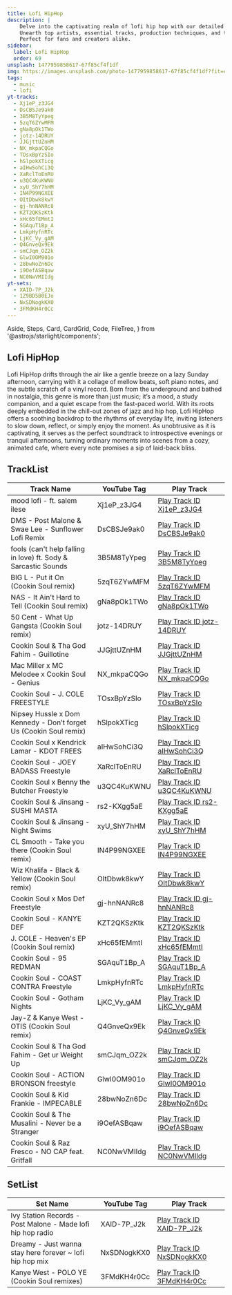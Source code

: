 ```yaml
---
title: Lofi HipHop
description: |
    Delve into the captivating realm of lofi hip hop with our detailed guide.
    Unearth top artists, essential tracks, production techniques, and the intriguing history behind the genre's mellow beats.
    Perfect for fans and creators alike.
sidebar:
  label: Lofi HipHop
  order: 69
unsplash: 1477959858617-67f85cf4f1df
img: https://images.unsplash.com/photo-1477959858617-67f85cf4f1df?fit=crop&w=1400&h=700&q=75
tags:
  - music
  - lofi
yt-tracks:
  - Xj1eP_z3JG4
  - DsCBSJe9ak0
  - 3B5M8TyYpeg
  - 5zqT6ZYwMFM
  - gNa8pOk1TWo
  - jotz-14DRUY
  - JJGjttUZnHM
  - NX_mkpaCQGo
  - TOsxBpYzSIo
  - hSlpokXTicg
  - aIHwSohCi3Q
  - XaRclToEnRU
  - u3QC4KuKWNU
  - xyU_ShY7hHM
  - IN4P99NGXEE
  - OItDbwk8kwY
  - gj-hnNANRc8
  - KZT2QKSzKtk
  - xHc65fEMmtI
  - SGAquT1Bp_A
  - LmkpHyfnRTc
  - LjKC_Vy_gAM
  - Q4GnveQx9Ek
  - smCJqm_OZ2k
  - GlwI0OM901o
  - 28bwNoZn6Dc
  - i9OefASBqaw
  - NC0NwVMIIdg
yt-sets:
  - XAID-7P_J2k
  - 1Z9BD5B0EJo
  - NxSDNogkKX0
  - 3FMdKH4r0Cc
---
```


  Aside,
  Steps,
  Card,
  CardGrid,
  Code,
  FileTree,
} from '@astrojs/starlight/components';


## Lofi HipHop

Lofi HipHop drifts through the air like a gentle breeze on a lazy Sunday afternoon, carrying with it a collage of mellow beats, soft piano notes, and the subtle scratch of a vinyl record.
Born from the underground and bathed in nostalgia, this genre is more than just music; it’s a mood, a study companion, and a quiet escape from the fast-paced world.
With its roots deeply embedded in the chill-out zones of jazz and hip hop, Lofi HipHop offers a soothing backdrop to the rhythms of everyday life, inviting listeners to slow down, reflect, or simply enjoy the moment.
As unobtrusive as it is captivating, it serves as the perfect soundtrack to introspective evenings or tranquil afternoons, turning ordinary moments into scenes from a cozy, animated cafe, where every note promises a sip of laid-back bliss.

<Adsense />

## TrackList

| Track Name                                                        | YouTube Tag | Play Track                                                          |
| ----------------------------------------------------------------- | ----------- | ------------------------------------------------------------------- |
| mood lofi - ft. salem ilese                                       | Xj1eP_z3JG4 | [Play Track ID Xj1eP_z3JG4](https://kbve.com/music/?yt=Xj1eP_z3JG4) |
| DMS - Post Malone & Swae Lee - Sunflower Lofi Remix               | DsCBSJe9ak0 | [Play Track ID DsCBSJe9ak0](https://kbve.com/music/?yt=DsCBSJe9ak0) |
| fools (can't help falling in love) ft. Sody & Sarcastic Sounds    | 3B5M8TyYpeg | [Play Track ID 3B5M8TyYpeg](https://kbve.com/music/?yt=3B5M8TyYpeg) |
| BIG L - Put it On (Cookin Soul remix)                             | 5zqT6ZYwMFM | [Play Track ID 5zqT6ZYwMFM](https://kbve.com/music/?yt=5zqT6ZYwMFM) |
| NAS - It Ain't Hard to Tell (Cookin Soul remix)                   | gNa8pOk1TWo | [Play Track ID gNa8pOk1TWo](https://kbve.com/music/?yt=gNa8pOk1TWo) |
| 50 Cent - What Up Gangsta (Cookin Soul remix)                     | jotz-14DRUY | [Play Track ID jotz-14DRUY](https://kbve.com/music/?yt=jotz-14DRUY) |
| Cookin Soul & Tha God Fahim - Guillotine                          | JJGjttUZnHM | [Play Track ID JJGjttUZnHM](https://kbve.com/music/?yt=JJGjttUZnHM) |
| Mac Miller x MC Melodee x Cookin Soul - Genius                    | NX_mkpaCQGo | [Play Track ID NX_mkpaCQGo](https://kbve.com/music/?yt=NX_mkpaCQGo) |
| Cookin Soul - J. COLE FREESTYLE                                   | TOsxBpYzSIo | [Play Track ID TOsxBpYzSIo](https://kbve.com/music/?yt=TOsxBpYzSIo) |
| Nipsey Hussle x Dom Kennedy - Don’t forget Us (Cookin Soul remix) | hSlpokXTicg | [Play Track ID hSlpokXTicg](https://kbve.com/music/?yt=hSlpokXTicg) |
| Cookin Soul x Kendrick Lamar - KDOT FREES                         | aIHwSohCi3Q | [Play Track ID aIHwSohCi3Q](https://kbve.com/music/?yt=aIHwSohCi3Q) |
| Cookin Soul - JOEY BADASS Freestyle                               | XaRclToEnRU | [Play Track ID XaRclToEnRU](https://kbve.com/music/?yt=XaRclToEnRU) |
| Cookin Soul x Benny the Butcher Freestyle                         | u3QC4KuKWNU | [Play Track ID u3QC4KuKWNU](https://kbve.com/music/?yt=u3QC4KuKWNU) |
| Cookin Soul & Jinsang - SUSHI MASTA                               | rs2-KXgg5aE | [Play Track ID rs2-KXgg5aE](https://kbve.com/music/?yt=rs2-KXgg5aE) |
| Cookin Soul & Jinsang - Night Swims                               | xyU_ShY7hHM | [Play Track ID xyU_ShY7hHM](https://kbve.com/music/?yt=xyU_ShY7hHM) |
| CL Smooth - Take you there (Cookin Soul remix)                    | IN4P99NGXEE | [Play Track ID IN4P99NGXEE](https://kbve.com/music/?yt=IN4P99NGXEE) |
| Wiz Khalifa - Black & Yellow (Cookin Soul remix)                  | OItDbwk8kwY | [Play Track ID OItDbwk8kwY](https://kbve.com/music/?yt=OItDbwk8kwY) |
| Cookin Soul x Mos Def Freestyle                                   | gj-hnNANRc8 | [Play Track ID gj-hnNANRc8](https://kbve.com/music/?yt=gj-hnNANRc8) |
| Cookin Soul - KANYE DEF                                           | KZT2QKSzKtk | [Play Track ID KZT2QKSzKtk](https://kbve.com/music/?yt=KZT2QKSzKtk) |
| J. COLE - Heaven's EP (Cookin Soul remix)                         | xHc65fEMmtI | [Play Track ID xHc65fEMmtI](https://kbve.com/music/?yt=xHc65fEMmtI) |
| Cookin Soul - 95 REDMAN                                           | SGAquT1Bp_A | [Play Track ID SGAquT1Bp_A](https://kbve.com/music/?yt=SGAquT1Bp_A) |
| Cookin Soul - COAST CONTRA Freestyle                              | LmkpHyfnRTc | [Play Track ID LmkpHyfnRTc](https://kbve.com/music/?yt=LmkpHyfnRTc) |
| Cookin Soul - Gotham Nights                                       | LjKC_Vy_gAM | [Play Track ID LjKC_Vy_gAM](https://kbve.com/music/?yt=LjKC_Vy_gAM) |
| Jay-Z & Kanye West - OTIS (Cookin Soul remix)                     | Q4GnveQx9Ek | [Play Track ID Q4GnveQx9Ek](https://kbve.com/music/?yt=Q4GnveQx9Ek) |
| Cookin Soul & Tha God Fahim - Get ur Weight Up                    | smCJqm_OZ2k | [Play Track ID smCJqm_OZ2k](https://kbve.com/music/?yt=smCJqm_OZ2k) |
| Cookin Soul - ACTION BRONSON freestyle                            | GlwI0OM901o | [Play Track ID GlwI0OM901o](https://kbve.com/music/?yt=GlwI0OM901o) |
| Cookin Soul & Kid Frankie - IMPECABLE                             | 28bwNoZn6Dc | [Play Track ID 28bwNoZn6Dc](https://kbve.com/music/?yt=28bwNoZn6Dc) |
| Cookin Soul & The Musalini - Never be a Stranger                  | i9OefASBqaw | [Play Track ID i9OefASBqaw](https://kbve.com/music/?yt=i9OefASBqaw) |
| Cookin Soul & Raz Fresco - NO CAP feat. Gritfall                  | NC0NwVMIIdg | [Play Track ID NC0NwVMIIdg](https://kbve.com/music/?yt=NC0NwVMIIdg) |

## SetList

| Set Name                                                    | YouTube Tag | Play Track                                                          |
| ----------------------------------------------------------- | ----------- | ------------------------------------------------------------------- |
| Ivy Station Records - Post Malone - Made lofi hip hop radio | XAID-7P_J2k | [Play Track ID XAID-7P_J2k](https://kbve.com/music/?yt=XAID-7P_J2k) |
| Dreamy - Just wanna stay here forever ~ lofi hip hop mix    | NxSDNogkKX0 | [Play Track ID NxSDNogkKX0](https://kbve.com/music/?yt=NxSDNogkKX0) |
| Kanye West - POLO YE (Cookin Soul remixes)                  | 3FMdKH4r0Cc | [Play Track ID 3FMdKH4r0Cc](https://kbve.com/music/?yt=3FMdKH4r0Cc) |


<Adsense />

<Giscus />
